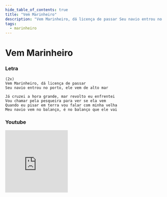 ```yaml
---
hide_table_of_contents: true
title: "Vem Marinheiro"
description: "Vem Marinheiro, dá licença de passar Seu navio entrou no porto, ele vem de alto mar Já cruzei a hora grande, mar revolto eu enfrentei Vou chamar pela pesqueira para ver se ela vem Quando eu pisar em terra vou falar com minha velha Meu navio vem no balanço, é no balanço que ele vai"
tags:
  - marinheiro
---
```


# Vem Marinheiro

### Letra

```text
(2x)
Vem Marinheiro, dá licença de passar
Seu navio entrou no porto, ele vem de alto mar

Já cruzei a hora grande, mar revolto eu enfrentei
Vou chamar pela pesqueira para ver se ela vem
Quando eu pisar em terra vou falar com minha velha
Meu navio vem no balanço, é no balanço que ele vai
```

### Youtube

<iframe
  width="200"
  height="200"
  src="https://www.youtube.com/embed/0tkR5X2uAWk"
  title="YouTube video player"
  frameborder="0"
  allow="accelerometer; autoplay; clipboard-write; encrypted-media; gyroscope; picture-in-picture; web-share"
  referrerpolicy="strict-origin-when-cross-origin"
  allowfullscreen
></iframe>